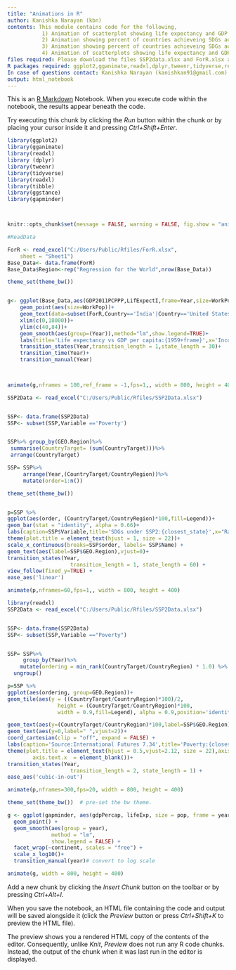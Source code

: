 ---
title: "Animations in R"
author: Kanishka Narayan (kbn)
contents: This module contains code for the following,
           1) Animation of scatterplot showing life expectancy and GDP percapita from 1961-2015.The size               of the bubbles represents the size of the working population in the country. The animation               also traces three countries in particular (USA, China and India)  
           2) Animation showing percent of countries achieveing SDGs across regions under SSP2, across                times using the classic gganimate package. The user can choose any of the 9 SDGs. 
           3) Animation showing percent of countries achieveing SDGs across regions under SSP2, across                times using the classic gganimate package along with the geom tile package. The user can                choose any of the 9 SDGs. 
           4) Animation of scatterplots showing life expectancy and GDP per capita across regions using               the gapminder dataset .
files required: Please download the files SSP2data.xlsx and ForR.xlsx and save the same to a folder                     named Rfiles located in "C:\Users\Public\Rfiles"
R packages required: ggplot2,gganimate,readxl,dplyr,tweenr,tidyverse,readxl,tibble,ggstance,gapminder
In case of questions contact: Kanishka Narayan (kanishkan91@gmail.com)
output: html_notebook
---

This is an [R Markdown](http://rmarkdown.rstudio.com) Notebook. When you execute code within the notebook, the results appear beneath the code. 

Try executing this chunk by clicking the *Run* button within the chunk or by placing your cursor inside it and pressing *Ctrl+Shift+Enter*. 
```{r, libraries required for this package}
library(ggplot2)
library(gganimate)
library(readxl)
library (dplyr)
library(tweenr)
library(tidyverse)
library(readxl)
library(tibble)
library(ggstance)
library(gapminder)




```

```{r, Scatterplot of Life expectancy and GDP per capita PPP}

knitr::opts_chunk$set(message = FALSE, warning = FALSE, fig.show = "animate")

#ReadData

ForR <- read_excel("C:/Users/Public/Rfiles/ForR.xlsx", 
    sheet = "Sheet1")
Base_Data<- data.frame(ForR)
Base_Data$Region<-rep("Regression for the World",nrow(Base_Data))

theme_set(theme_bw())


g<- ggplot(Base_Data,aes(GDP2011PCPPP,LifExpectI,frame=Year,size=WorkPop,col=Continent))+
    geom_point(aes(size=WorkPop))+
    geom_text(data=subset(ForR,Country=='India'|Country=='United States'|Country=='China'),aes(label=Country))+
    xlim(c(0,18000))+
    ylim(c(40,84))+
    geom_smooth(aes(group=(Year)),method="lm",show.legend=TRUE)+
    labs(title='Life expectancy vs GDP per capita:{1959+frame}',x='Income levels in Thousand USD',y='Average life expectancy')+
    transition_states(Year,transition_length = 1,state_length = 30)+
    transition_time(Year)+
    transition_manual(Year)
    


animate(g,nframes = 100,ref_frame = -1,fps=1,, width = 800, height = 400)


```

```{r, Animation of SSP2 achievement across regions}

SSP2Data <- read_excel("C:/Users/Public/Rfiles/SSP2Data.xlsx")


SSP<- data.frame(SSP2Data)
SSP<- subset(SSP,Variable =='Poverty')


SSP%>% group_by(GEO.Region)%>% 
 summarise(CountryTarget= (sum(CountryTarget)))%>%
 arrange(CountryTarget)

SSP= SSP%>%
     arrange(Year,(CountryTarget/CountryRegion))%>%
     mutate(order=1:n())

theme_set(theme_bw())


p=SSP %>% 
ggplot(aes(order, (CountryTarget/CountryRegion)*100,fill=Legend))+
geom_bar(stat = "identity", alpha = 0.66)+
labs(caption=SSP$Variable,title='SDGs under SSP2:{closest_state}',x="Rank(Lowest to highest)",y='Percent of countries in region meeting target') +
theme(plot.title = element_text(hjust = 1, size = 22))+
scale_x_continuous(breaks=SSP$order, labels= SSP$Name) +
geom_text(aes(label=SSP$GEO.Region),vjust=0)+  
transition_states(Year, 
                    transition_length = 1, state_length = 60) +
view_follow(fixed_y=TRUE) +  
ease_aes('linear')

animate(p,nframes=60,fps=1,, width = 800, height = 400)
```


```{r, Animation of SSP achievement using geomtile}


library(readxl)
SSP2Data <- read_excel("C:/Users/Public/Rfiles/SSP2Data.xlsx")


SSP<- data.frame(SSP2Data)
SSP<- subset(SSP,Variable =="Poverty")


SSP= SSP%>%
     group_by(Year)%>%
    mutate(ordering = min_rank(CountryTarget/CountryRegion) * 1.0) %>%
  ungroup()

p=SSP %>% 
ggplot(aes(ordering, group=GEO.Region))+
geom_tile(aes(y = ((CountryTarget/CountryRegion)*100)/2, 
                height = (CountryTarget/CountryRegion)*100,
                width = 0.9,fill=Legend), alpha = 0.9,position='identity')+

geom_text(aes(y=(CountryTarget/CountryRegion)*100,label=SSP$GEO.Region),vjust=-0.5)+
geom_text(aes(y=0,label=" ",vjust=2))+  
coord_cartesian(clip = "off", expand = FALSE) +
labs(caption='Source:International Futures 7.34',title='Poverty:{closest_state}',x=" ",y="Percent of countries",size = 15,vjust=2) +  
theme(plot.title = element_text(hjust = 0.5,vjust=2.12, size = 22),axis.ticks.x = element_blank(),
        axis.text.x  = element_blank())+
transition_states(Year, 
                    transition_length = 2, state_length = 1) +
ease_aes('cubic-in-out')

animate(p,nframes=300,fps=20, width = 800, height = 400)


```

```{r, Scatterplot of life expectancy and GDP per capita across regions using gapminder dataset}


theme_set(theme_bw())  # pre-set the bw theme.

g <- ggplot(gapminder, aes(gdpPercap, lifeExp, size = pop, frame = year)) +
  geom_point() +
  geom_smooth(aes(group = year), 
              method = "lm", 
              show.legend = FALSE) +
  facet_wrap(~continent, scales = "free") +
  scale_x_log10()+
  transition_manual(year)# convert to log scale

animate(g, width = 800, height = 400)
```


Add a new chunk by clicking the *Insert Chunk* button on the toolbar or by pressing *Ctrl+Alt+I*.

When you save the notebook, an HTML file containing the code and output will be saved alongside it (click the *Preview* button or press *Ctrl+Shift+K* to preview the HTML file).

The preview shows you a rendered HTML copy of the contents of the editor. Consequently, unlike *Knit*, *Preview* does not run any R code chunks. Instead, the output of the chunk when it was last run in the editor is displayed.
